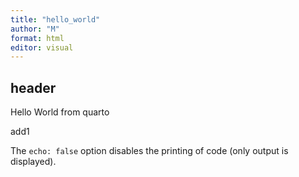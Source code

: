 ```yaml
---
title: "hello_world"
author: "M"
format: html
editor: visual
---
```


## header

Hello World from quarto

add1

The `echo: false` option disables the printing of code (only output is displayed).

